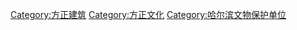 [[Category:方正建筑|Category:方正建筑]]
[[Category:方正文化|Category:方正文化]]
[[Category:哈尔滨文物保护单位|Category:哈尔滨文物保护单位]]